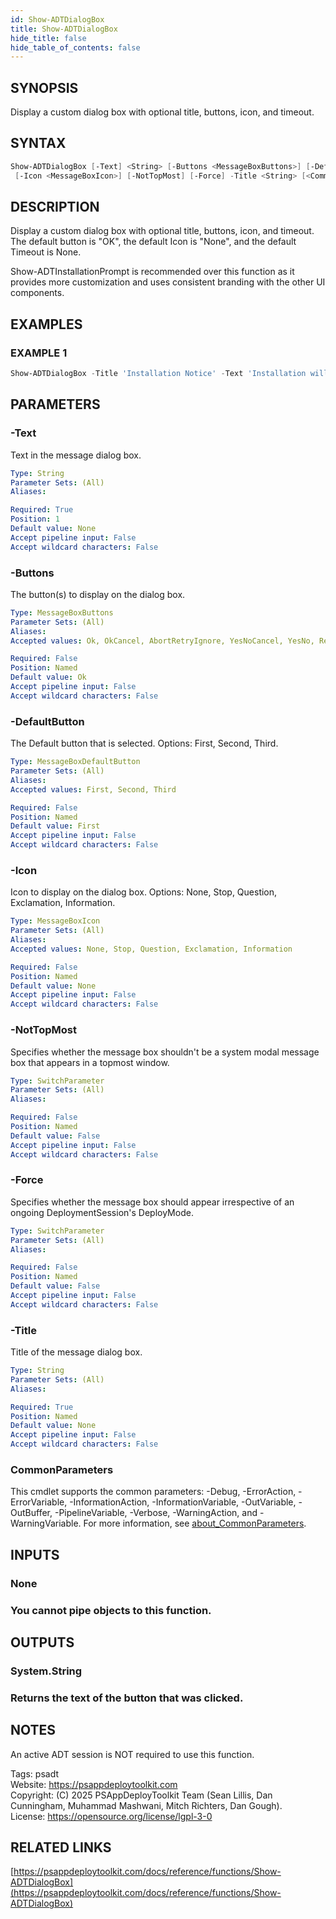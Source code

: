 ```yaml
---
id: Show-ADTDialogBox
title: Show-ADTDialogBox
hide_title: false
hide_table_of_contents: false
---
```


## SYNOPSIS

Display a custom dialog box with optional title, buttons, icon, and timeout.

## SYNTAX

```powershell
Show-ADTDialogBox [-Text] <String> [-Buttons <MessageBoxButtons>] [-DefaultButton <MessageBoxDefaultButton>]
 [-Icon <MessageBoxIcon>] [-NotTopMost] [-Force] -Title <String> [<CommonParameters>]
```

## DESCRIPTION

Display a custom dialog box with optional title, buttons, icon, and timeout.
The default button is "OK", the default Icon is "None", and the default Timeout is None.

Show-ADTInstallationPrompt is recommended over this function as it provides more customization and uses consistent branding with the other UI components.

## EXAMPLES

### EXAMPLE 1

```powershell
Show-ADTDialogBox -Title 'Installation Notice' -Text 'Installation will take approximately 30 minutes. Do you wish to proceed?' -Buttons 'OKCancel' -DefaultButton 'Second' -Icon 'Exclamation' -Timeout 600 -Topmost $false
```

## PARAMETERS

### -Text

Text in the message dialog box.

```yaml
Type: String
Parameter Sets: (All)
Aliases:

Required: True
Position: 1
Default value: None
Accept pipeline input: False
Accept wildcard characters: False
```

### -Buttons

The button(s) to display on the dialog box.

```yaml
Type: MessageBoxButtons
Parameter Sets: (All)
Aliases:
Accepted values: Ok, OkCancel, AbortRetryIgnore, YesNoCancel, YesNo, RetryCancel

Required: False
Position: Named
Default value: Ok
Accept pipeline input: False
Accept wildcard characters: False
```

### -DefaultButton

The Default button that is selected.
Options: First, Second, Third.

```yaml
Type: MessageBoxDefaultButton
Parameter Sets: (All)
Aliases:
Accepted values: First, Second, Third

Required: False
Position: Named
Default value: First
Accept pipeline input: False
Accept wildcard characters: False
```

### -Icon

Icon to display on the dialog box.
Options: None, Stop, Question, Exclamation, Information.

```yaml
Type: MessageBoxIcon
Parameter Sets: (All)
Aliases:
Accepted values: None, Stop, Question, Exclamation, Information

Required: False
Position: Named
Default value: None
Accept pipeline input: False
Accept wildcard characters: False
```

### -NotTopMost

Specifies whether the message box shouldn't be a system modal message box that appears in a topmost window.

```yaml
Type: SwitchParameter
Parameter Sets: (All)
Aliases:

Required: False
Position: Named
Default value: False
Accept pipeline input: False
Accept wildcard characters: False
```

### -Force

Specifies whether the message box should appear irrespective of an ongoing DeploymentSession's DeployMode.

```yaml
Type: SwitchParameter
Parameter Sets: (All)
Aliases:

Required: False
Position: Named
Default value: False
Accept pipeline input: False
Accept wildcard characters: False
```

### -Title

Title of the message dialog box.

```yaml
Type: String
Parameter Sets: (All)
Aliases:

Required: True
Position: Named
Default value: None
Accept pipeline input: False
Accept wildcard characters: False
```

### CommonParameters

This cmdlet supports the common parameters: -Debug, -ErrorAction, -ErrorVariable, -InformationAction, -InformationVariable, -OutVariable, -OutBuffer, -PipelineVariable, -Verbose, -WarningAction, and -WarningVariable. For more information, see [about_CommonParameters](http://go.microsoft.com/fwlink/?LinkID=113216).

## INPUTS

### None

### You cannot pipe objects to this function.
## OUTPUTS

### System.String

### Returns the text of the button that was clicked.
## NOTES
An active ADT session is NOT required to use this function.

Tags: psadt<br />
Website: https://psappdeploytoolkit.com<br />
Copyright: (C) 2025 PSAppDeployToolkit Team (Sean Lillis, Dan Cunningham, Muhammad Mashwani, Mitch Richters, Dan Gough).<br />
License: https://opensource.org/license/lgpl-3-0

## RELATED LINKS

[https://psappdeploytoolkit.com/docs/reference/functions/Show-ADTDialogBox](https://psappdeploytoolkit.com/docs/reference/functions/Show-ADTDialogBox)
